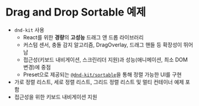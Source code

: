 # Drag and Drop Sortable 예제

- `dnd-kit` 사용
  - React를 위한 **경량**의 **고성능** 드래그 앤 드롭 라이브러리
  - 커스텀 센서, 충돌 감지 알고리즘, DragOverlay, 드래그 핸들 등 확장성이 뛰어남
  - 접근성(키보드 내비게이션, 스크린리더 지원)과 성능(애니메이션, 최소 DOM 변경)에 중점
  - Preset으로 제공되는 [`@dnd-kit/sortable`](https://docs.dndkit.com/presets/sortable)을 통해 정렬 가능한 UI를 구현
- 가로 정렬 리스트, 세로 정렬 리스트, 그리드 정렬 리스트 및 멀티 컨테이너 예제 포함
- 접근성을 위한 키보드 내비게이션 지원
